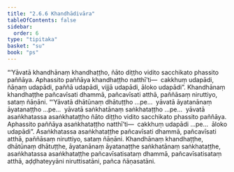 ```yaml
---
title: "2.6.6 Khandhādivāra"
tableOfContents: false
sidebar:
  order: 6
type: "tipitaka"
basket: "su"
book: "ps"
---
```



<DynamicBreadcrumb />

<Division number="35" book="ps" bookNo="26" page="39">

<Paragraph number="1609" book="ps">
“‘Yāvatā khandhānaṃ khandhaṭṭho, ñāto diṭṭho vidito sacchikato phassito paññāya. Aphassito paññāya khandhaṭṭho natthī’ti—  cakkhuṃ udapādi, ñāṇaṃ udapādi, paññā udapādi, vijjā udapādi, āloko udapādi”. Khandhānaṃ khandhaṭṭhe pañcavīsati dhammā, pañcavīsati atthā, paññāsaṃ niruttiyo, sataṃ ñāṇāni.
</Paragraph>

<Paragraph number="1610" book="ps">
“‘Yāvatā dhātūnaṃ dhātuṭṭho …pe…  yāvatā āyatanānaṃ āyatanaṭṭho …pe…  yāvatā saṅkhatānaṃ saṅkhataṭṭho …pe…  yāvatā asaṅkhatassa asaṅkhataṭṭho ñāto diṭṭho vidito sacchikato phassito paññāya. Aphassito paññāya asaṅkhataṭṭho natthī’ti—  cakkhuṃ udapādi …pe…  āloko udapādi”. Asaṅkhatassa asaṅkhataṭṭhe pañcavīsati dhammā, pañcavīsati atthā, paññāsaṃ niruttiyo, sataṃ ñāṇāni.
</Paragraph>

<Paragraph number="1611" book="ps">
Khandhānaṃ khandhaṭṭhe, dhātūnaṃ dhātuṭṭhe, āyatanānaṃ āyatanaṭṭhe saṅkhatānaṃ saṅkhataṭṭhe, asaṅkhatassa asaṅkhataṭṭhe pañcavīsatisataṃ dhammā, pañcavīsatisataṃ atthā, aḍḍhateyyāni niruttisatāni, pañca ñāṇasatāni.
</Paragraph>
</Division>